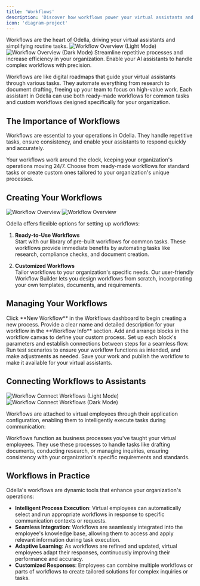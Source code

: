 ```yaml
---
title: 'Workflows'
description: 'Discover how workflows power your virtual assistants and streamline tasks'
icon: 'diagram-project'
---
```


 

<Callout type="info">
  Workflows are the heart of Odella, driving your virtual assistants and simplifying routine tasks.
</Callout>

<Frame>
  <img
    className="dark:hidden"
    src="../assets/workflows_overview_light.gif"
    alt="Workflow Overview (Light Mode)"
  />
  <img
    className="hidden dark:block"
    src="../assets/workflows_overview_dark.gif"
    alt="Workflow Overview (Dark Mode)"
  />
</Frame>

<CardGroup cols={2}>
  <Card title="Automate Tasks" icon="robot">
    Streamline repetitive processes and increase efficiency in your organization.
  </Card>
  <Card title="Empower Virtual Assistants" icon="user-gear">
    Enable your AI assistants to handle complex workflows with precision.
  </Card>
</CardGroup>

Workflows are like digital roadmaps that guide your virtual assistants through various tasks. They automate everything from research to document drafting, freeing up your team to focus on high-value work. Each assistant in Odella can use both ready-made workflows for common tasks and custom workflows designed specifically for your organization.

## The Importance of Workflows

Workflows are essential to your operations in Odella. They handle repetitive tasks, ensure consistency, and enable your assistants to respond quickly and accurately.

<CardGroup cols={2}>
  <Card title="Non-Stop Efficiency" icon="clock">
    Your workflows work around the clock, keeping your organization's operations moving 24/7.
  </Card>
  <Card title="Versatile Options" icon="gear">
    Choose from ready-made workflows for standard tasks or create custom ones tailored to your organization's unique processes.
  </Card>
</CardGroup>

## Creating Your Workflows

<Frame>
  <img src="../assets/workflows_new_light.gif" alt="Workflow Overview" className="block dark:hidden" />
  <img src="../assets/workflows_new_dark.gif" alt="Workflow Overview" className="hidden dark:block" />
</Frame>

Odella offers flexible options for setting up workflows:

1. **Ready-to-Use Workflows**  
   Start with our library of pre-built workflows for common tasks. These workflows provide immediate benefits by automating tasks like research, compliance checks, and document creation.

2. **Customized Workflows**  
   Tailor workflows to your organization's specific needs. Our user-friendly Workflow Builder lets you design workflows from scratch, incorporating your own templates, documents, and requirements.


## Managing Your Workflows

<CardGroup cols={2}>
  <Card title="Start a New Workflow" icon="plus">
    Click **New Workflow** in the Workflows dashboard to begin creating a new process.
  </Card>
  <Card title="Name and Describe" icon="pen-to-square">
    Provide a clear name and detailed description for your workflow in the **Workflow Info** section.
  </Card>
  <Card title="Design Your Process" icon="diagram-project">
    Add and arrange blocks in the workflow canvas to define your custom process.
  </Card>
  <Card title="Configure and Connect" icon="sliders">
    Set up each block's parameters and establish connections between steps for a seamless flow.
  </Card>
  <Card title="Test and Refine" icon="vial">
    Run test scenarios to ensure your workflow functions as intended, and make adjustments as needed.
  </Card>
  <Card title="Save and Publish" icon="floppy-disk">
    Save your work and publish the workflow to make it available for your virtual assistants.
  </Card>
</CardGroup>

## Connecting Workflows to Assistants

<Frame>
  <img src="../assets/workforce_add_application_light.gif" alt="Workflow Connect Workflows (Light Mode)" className="block dark:hidden" />
  <img src="../assets/workforce_edit_application_dark.gif" alt="Workflow Connect Workflows (Dark Mode)" className="hidden dark:block" />
</Frame>

Workflows are attached to virtual employees through their application configuration, enabling them to intelligently execute tasks during communication:

<Info>
  Workflows function as business processes you've taught your virtual employees. They use these processes to handle tasks like drafting documents, conducting research, or managing inquiries, ensuring consistency with your organization's specific requirements and standards.
</Info>

## Workflows in Practice

Odella's workflows are dynamic tools that enhance your organization's operations:

- **Intelligent Process Execution**: Virtual employees can automatically select and run appropriate workflows in response to specific communication contexts or requests.
- **Seamless Integration**: Workflows are seamlessly integrated into the employee's knowledge base, allowing them to access and apply relevant information during task execution.
- **Adaptive Learning**: As workflows are refined and updated, virtual employees adapt their responses, continuously improving their performance and accuracy.
- **Customized Responses**: Employees can combine multiple workflows or parts of workflows to create tailored solutions for complex inquiries or tasks.